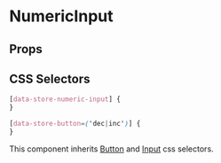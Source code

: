 

# NumericInput

<Canvas>
  <Story id="molecules-numeric-input--numeric-input" />
</Canvas>

## Props

<ArgsTable of={NumericInput} />

## CSS Selectors

```css
[data-store-numeric-input] {
}

[data-store-button=('dec|inc')] {
}
```

This component inherits [Button](?path=/docs/atoms-button--button#css-selectors) and [Input](?path=/docs/atoms-input--input#css-selectors) css selectors.

